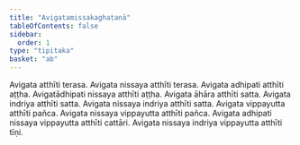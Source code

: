 ```yaml
---
title: "Avigatamissakaghaṭanā"
tableOfContents: false
sidebar:
  order: 1
type: "tipitaka"
basket: "ab"
---
```



<DynamicBreadcrumb />

<Division number="388">

<Paragraph number="1153">
Avigata atthīti terasa. Avigata nissaya atthīti terasa. Avigata adhipati atthīti aṭṭha. Avigatādhipati nissaya atthīti aṭṭha. Avigata āhāra atthīti satta. Avigata indriya atthīti satta. Avigata nissaya indriya atthīti satta. Avigata vippayutta atthīti pañca. Avigata nissaya vippayutta atthīti pañca. Avigata adhipati nissaya vippayutta atthīti cattāri. Avigata nissaya indriya vippayutta atthīti tīṇi.
</Paragraph>
</Division>